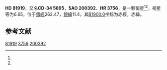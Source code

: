 {{Starbox begin
| name = HD 81919
}}
{{Starbox observe
| epoch = [[J2000.0|J2000.0]]
| constell = {{星座名待查}}<ref name=SIMBAD>{{cite web
 | url=http://simbad.u-strasbg.fr/simbad/sim-id?Ident=HR+3756
 | title=Pulsating variable Star
 | publisher=Centre de Données astronomiques de Strasbourg
 | work=SIMBAD
 | accessdate=2012-07-13
 | archive-date=2016-03-16
 | archive-url=https://web.archive.org/web/20160316213553/http://simbad.u-strasbg.fr/simbad/sim-id?Ident=HR+3756
 | dead-url=no
 }}</ref><ref name=DATA>{{cite web
 | url=http://vizier.u-strasbg.fr/viz-bin/VizieR-5?-out.add=.&-source=5050&-corr=PK=HR&-out.max=9999&HR=3756
 | title=VizieR Detailed Page
 | accessdate=2012-07-13
 | archive-date=2016-03-05
 | archive-url=https://web.archive.org/web/20160305055156/http://vizier.u-strasbg.fr/viz-bin/VizieR-5?-out.add=.&-source=5050&-corr=PK=HR&-out.max=9999&HR=3756
 | dead-url=no
 }}</ref>
| 星官 = 
| ra = {{RA|9|27|38.4}}<ref name=SIMBAD /><ref name=DATA />
| dec = {{DEC|-35|0|28}}<ref name=SIMBAD /><ref name=DATA />
| appmag_v = 6.65<ref name=SIMBAD /><ref name=DATA />
}}
{{Starbox character
| class = A3<ref name=SIMBAD /><ref name=DATA />
| b-v = 0.2<ref name=SIMBAD /><ref name=DATA />
| u-b = <ref name=SIMBAD /><ref name=DATA />
| r-i = <ref name=SIMBAD /><ref name=DATA />
| variable = 
}}
{{Starbox astrometry
| radial_v = 
| prop_mo_ra = -28
| parallax = 
| p_error = 
}}
{{Starbox catalog
| names =CD-34 5895，[[SAO星表|SAO]] 200392，[[HD星表|HD]] 81919，[[HR星表|HR]] 3756}}
{{Starbox reference |Simbad=HR+3756}}
{{Starbox end}}

'''HD 81919'''，又名'''CD-34 5895'''，'''SAO 200392'''、'''HR 3756'''，是一颗恒星<ref name=SIMBAD /><ref name=DATA />，视星等为6.65，位于[[銀道座標系|銀經]]262.47，[[銀道座標系|銀緯]]11.4，其[[B1900.0|B1900.0]]坐标为赤經{{RA|9|23|29.2}}，赤緯{{DEC|-34|11.4|18}}。

== 参考文献 ==
{{reflist}}

{{star-stub}}

[[Category:HD和HDE天體|81919]]
[[Category:HR天體|3756]]
[[Category:SAO天體|200392]]